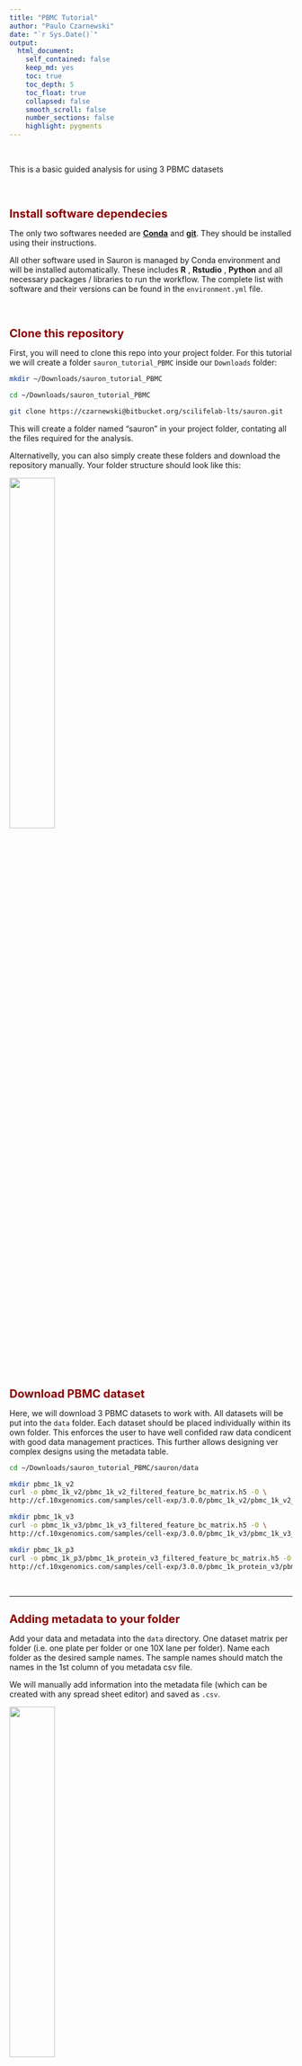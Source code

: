 ```yaml
---
title: "PBMC Tutorial"
author: "Paulo Czarnewski"
date: "`r Sys.Date()`"
output:
  html_document:
    self_contained: false
    keep_md: yes
    toc: true
    toc_depth: 5
    toc_float: true
    collapsed: false
    smooth_scroll: false
    number_sections: false
    highlight: pygments
---
```


<style type="text/css">

body{ /* Normal  */
      font-size: 14px;
  }
td {  /* Table  */
  font-size: 14px;
}
h1.title {
  font-size: 24px;
  color: DarkBlue;
}
h1 { /* Header 1 */
  font-size: 20px;
  color: DarkRed;
}
h2 { /* Header 2 */
    font-size: 16px;
}
h3 { /* Header 3 */
  font-size: 18px;
  font-family: "Times New Roman", Times, serif;
}
code.r{ /* Code block */
    font-size: 14px;
}
pre { /* Code block - determines code spacing between lines */
    font-size: 14px;
}
</style>



<br/>


This is a basic guided analysis for using 3 PBMC datasets

<br/>

# Install software dependecies

The only two softwares needed are [ **Conda** ](https://docs.conda.io/projects/conda/en/latest/user-guide/install/) and [ **git** ](https://www.atlassian.com/git/tutorials/install-git). They should be installed using their instructions.

All other software used in Sauron is managed by Conda environment and will be installed automatically. These includes **R** , **Rstudio** , **Python** and all necessary packages / libraries to run the workflow. The complete list with software and their versions can be found in the `environment.yml` file.

<br/>

# Clone this repository

First, you will need to clone this repo into your project folder.
For this tutorial we will create a folder `sauron_tutorial_PBMC` inside our `Downloads` folder:

```bash
mkdir ~/Downloads/sauron_tutorial_PBMC

cd ~/Downloads/sauron_tutorial_PBMC

git clone https://czarnewski@bitbucket.org/scilifelab-lts/sauron.git
```

This will create a folder named "sauron" in your project folder, contating all the files required for the analysis.

Alternativelly, you can also simply create these folders and download the repository manually. Your folder structure should look like this:

![](figures/sauron_folder.png){width=40%}

<br/>

# Download PBMC dataset

Here, we will download 3 PBMC datasets to work with. All datasets will be put into the `data` folder. Each dataset should be placed individually within its own folder. This enforces the user to have well confided raw data condicent with good data management practices. This further allows designing ver complex designs using the metadata table.

```bash
cd ~/Downloads/sauron_tutorial_PBMC/sauron/data

mkdir pbmc_1k_v2
curl -o pbmc_1k_v2/pbmc_1k_v2_filtered_feature_bc_matrix.h5 -O \
http://cf.10xgenomics.com/samples/cell-exp/3.0.0/pbmc_1k_v2/pbmc_1k_v2_filtered_feature_bc_matrix.h5

mkdir pbmc_1k_v3
curl -o pbmc_1k_v3/pbmc_1k_v3_filtered_feature_bc_matrix.h5 -O \
http://cf.10xgenomics.com/samples/cell-exp/3.0.0/pbmc_1k_v3/pbmc_1k_v3_filtered_feature_bc_matrix.h5

mkdir pbmc_1k_p3
curl -o pbmc_1k_p3/pbmc_1k_protein_v3_filtered_feature_bc_matrix.h5 -O \
http://cf.10xgenomics.com/samples/cell-exp/3.0.0/pbmc_1k_protein_v3/pbmc_1k_protein_v3_filtered_feature_bc_matrix.h5
```


<br/>

***
# Adding metadata to your folder

Add your data and metadata into the `data` directory. One dataset matrix per folder (i.e. one plate per folder or one 10X lane per folder). Name each folder as the desired sample names. The sample names should match the names in the 1st column of you metadata csv file.

We will manually add information into the metadata file (which can be created with any spread sheet editor) and saved as `.csv`.

![](figures/metadata_file.png){width=40%}

It is important to notice that each line corresponds to a dataset and the **first column** is exactly the name of the dataset folders. Only names found in both the metadata and in the data folder will be used.

<br/>

Your final folder should look like this:

![](figures/data_folder.png){width=50%}

<br/>

***
# Loading the data

With the data in place, we can now define some anlaysis parameters and then load it to Sauron. Here we will define some metadata parameters we would like to use for plotting later on. Those are defined based on the column names of the metadata file above.

```bash
var_to_plot='assay,chemistry'
var_to_regress='nFeature_RNA,percent_mito,S.Score,G2M.Score'
```

We can now load them using the `00_load_data.R` function. 

```bash
Rscript $script_path/00_load_data.R \
--input_path $main/'data' \
--dataset_metadata_path $main/'data/metadata.csv' \
--assay 'rna' \
--output_path $main/'analysis/1_qc' \
2>&1 | tee $main/log/'00_load_data_log.txt'
```

This will create a seurat object with a slot named `rna` containing all the counts. The results will be outputed in the folder `analysis/1_qc`. The log file after running this function can be seen in the log folder `log/00_load_data_log.txt`. There should be now a `raw_seurat_object.rds` in your qc folder..

![](figures/loaded_object.png){width=45%}

<br/>

***
# Quality control

Once the data is loaded into the Seurat object, it becomes easy to work with it and perform several quality control (QC) metris using the function `01_qc_filter.R`. By default, this function will compute cell cycle scoring, remove non-coding genes (including pseudogenes), calculate percentage of several gene families. 

```bash
Rscript $script_path/01_qc_filter.R \
--Seurat_object_path $main/'analysis/1_qc/raw_seurat_object.rds' \
--columns_metadata $var_to_plot \
--species_use 'hsapiens' \
--remove_non_coding 'True' \
--plot_gene_family 'RPS,RPL,mito,HB' \
--remove_gene_family 'mito' \
--min_gene_count '5' \
--min_gene_per_cell '200' \
--assay 'rna' \
--output_path $main/analysis/1_qc \
2>&1 | tee $main/log/'01_QC_log.txt'
```

By default, this function will calculate several percentage estimates and output two kind of files, either contating ALL/RAW cells or FILTERED cells only. Thus, you can later choose which to proceed if you dont want to exclude any cell at first. Your folder should look like this:

![](figures/QC_folder.png){width=40%}



By default, cells need to be within:

* 0 - 25 % mitocondrial genes
* 0 - 50 % RPS genes
* 0 - 50 % RPL genes
* 0.5 - 99.5 quantiles of number UMIs (removing extreme ouliers)
* 0.5 - 99.5 quantiles of number of counts (removing extreme ouliers)
* 90 - 100 % protein coding genes
* .9 - 1 Gini index
* .95 - 1 Simpson index


Some of the outputed plots can be found below, before and after filtering:

<details>
  
  **ALL cells**
  
  ![](figures/QC_dataset_ALL.png)
  
  <br/>
  
  **FILTERED cells only**
  
  ![](figures/QC_dataset_FILTERED.png)
  
</details>

<br/>

***
# Dataset integration

Once low quality cells were filtered out we can proceed to integrate the datasets with the function `02_integrate.R`. It will adjust for batch effects if present and output into a integrated space in the corresponding slot. Currently implemented methods are `mnn`, `cca`, and `combat`. MNN is the fastest and will be used here, but it does not generate a corrected gene expression matrix. Therefore, we will use it only to reduce dimentions and perform clustering later on. 

```bash
Rscript $script_path/02_integrate.R \
--Seurat_object_path $main/'analysis/1_qc/filt_seurat_object.rds' \
--columns_metadata $var_to_plot \
--regress $var_to_regress \
--var_genes 'seurat' \
--integration_method 'mnn,dataset' \
--cluster_use 'NONE' \
--assay 'rna' \
--output_path $main/'analysis/2_clustering' \
2>&1 | tee $main/log/'02_integrate_log.txt'
```

Now there should be a folder named 2_clustering containig the your seurat object. This object contains everything from the one used as imput plus the integrated slot and variable genes computed.

![](figures/integration.png){width=33%}

This function will then calculate variable genes using both scran and seurat methods for each dataset and for all datasets together. It will output them into the `variable_genes` folder, which should look like this:

**Variable genes folder**

![](figures/variable_gene_folder.png){width=50%}

<br/>

***
# Dim. Reduction & Clustering

```bash
Rscript $script_path/03_dr_and_cluster.R \
--Seurat_object_path $main/'analysis/2_clustering/seurat_object.rds' \
--columns_metadata $var_to_plot \
--regress $var_to_regress \
--PCs_use 'var,1' \
--var_genes 'seurat' \
--dim_reduct_use 'umap' \
--cluster_use 'none' \
--cluster_method 'leiden,louvain,hdbscan,hc' \
--assay 'mnn' \
--output_path $main/'analysis/2_clustering' \
2>&1 | tee $main/log/'03_dr_and_cluster_log.txt'

```

After running this function, several files and folders should appear in your output folder, which will look something like this:

![](figures/02_clustering_folder.png){width=39%}




**PCA folder**

![](figures/pca_folder.png){width=45%}

**UMAP folder**

![](figures/umap_folder.png){width=45%}

**Clustering folder**

![](figures/clustering_folder.png){width=39%}

# Clustering analysis

```bash
Rscript $script_path/'05_cluster_correlation.R' \
--Seurat_object_path $main/'analysis/2_clustering/seurat_object.rds' \
--clustering_use 'HC_12' \
--exclude_cluster 'NONE' \
--merge_cluster '0.95,0.9,0.85,0.8,0.75,0.7' \
--output_path $main/'analysis/2_clustering/cluster_correlations' \
2>&1 | tee $main/'log/4_clust_corr.txt'
```



# Gene expression testing

```bash

Rscript $script_path/04_diff_gene_expr.R \
--Seurat_object_path $main/'analysis/2_clustering/seurat_object.rds' \
--clustering_use 'merged_0.8' \
--metadata_use 'dataset' \
--exclude_cluster 'NONE' \
--assay 'rna' \
--output_path $main/'analysis/2_clustering/diff_expr' \
2>&1 | tee $main/'log/5_diff_expr_log.txt'
```




# Cell type prediction

```bash
Rscript $script_path/cell_type_prdiction.R \
--Seurat_object_path $main/'analysis/2_clustering/seurat_object.rds' \
--marker_lists $main/'marer_list.csv' \
--cluster_use 'snn_0.4' \
--assay 'RNA' \
--output_path $main/'analysis/2_clustering/' \
2>&1 | tee $main/'log/cell_type_prediction_log.txt'
```



